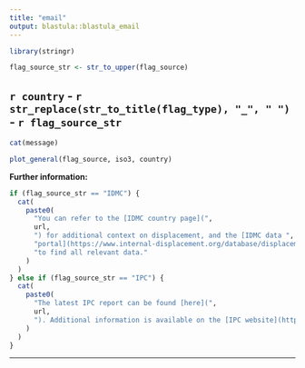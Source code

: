 ```yaml
---
title: "email"
output: blastula::blastula_email
---
```


```r
library(stringr)

flag_source_str <- str_to_upper(flag_source)
```


## `r country` - `r str_replace(str_to_title(flag_type), "_", " ")` - `r flag_source_str`

```r
cat(message)
```

```r
plot_general(flag_source, iso3, country)
```

<b>Further information:</b>

```r
if (flag_source_str == "IDMC") {
  cat(
    paste0(
      "You can refer to the [IDMC country page](",
      url,
      ") for additional context on displacement, and the [IDMC data ",
      "portal](https://www.internal-displacement.org/database/displacement-data) ",
      "to find all relevant data."
    )
  )
} else if (flag_source_str == "IPC") {
  cat(
    paste0(
      "The latest IPC report can be found [here](",
      url,
      "). Additional information is available on the [IPC website](https://www.ipcinfo.org)."
    )
  )
}
```

----

